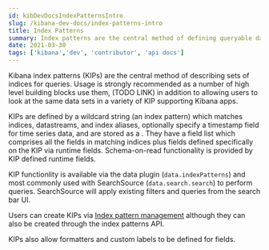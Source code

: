 ```yaml
---
id: kibDevDocsIndexPatternsIntro
slug: /kibana-dev-docs/index-patterns-intro
title: Index Patterns
summary: Index patterns are the central method of defining queryable data sets in Kibana
date: 2021-03-30
tags: ['kibana','dev', 'contributor', 'api docs']
---
```


Kibana index patterns (KIPs) are the central method of describing sets of indices for queries. Usage is strongly recommended
as a number of high level building blocks use them, (TODO LINK) in addition to allowing users to look at the same data 
sets in a variety of KIP supporting Kibana apps.

KIPs are defined by a
wildcard string (an index pattern) which matches indices, datastreams, and index aliases, optionally specify a
timestamp field for time series data, and are stored as a <DocLink id="kibDevDocsSavedObjectsIntro" text="saved
object"/>. They have a field list which comprises all the fields in matching indices plus fields defined specifically
on the KIP via runtime fields. Schema-on-read functionality is provided by KIP defined runtime fields.



KIP functionlity is available via the data plugin (`data.indexPatterns`) and most commonly used with SearchSource
(`data.search.search`) to perform queries. SearchSource will apply existing filters and queries from the search bar UI.

Users can create KIPs via [Index pattern management](https://www.elastic.co/guide/en/kibana/current/index-patterns.html)
although they can also be created through the index patterns API.

KIPs also allow formatters and custom labels to be defined for fields.

